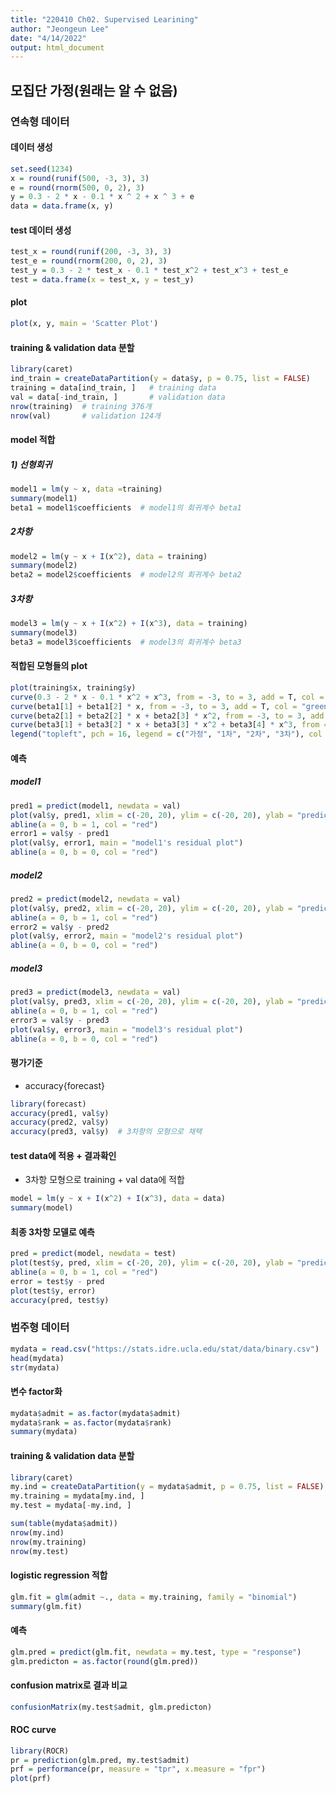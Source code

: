 ```yaml
---
title: "220410 Ch02. Supervised Learining"
author: "Jeongeun Lee"
date: "4/14/2022"
output: html_document
---
```


## 모집단 가정(원래는 알 수 없음)
### 연속형 데이터
#### 데이터 생성
```r
set.seed(1234)
x = round(runif(500, -3, 3), 3)
e = round(rnorm(500, 0, 2), 3)
y = 0.3 - 2 * x - 0.1 * x ^ 2 + x ^ 3 + e
data = data.frame(x, y)
```

#### test 데이터 생성
```r
test_x = round(runif(200, -3, 3), 3)
test_e = round(rnorm(200, 0, 2), 3)
test_y = 0.3 - 2 * test_x - 0.1 * test_x^2 + test_x^3 + test_e
test = data.frame(x = test_x, y = test_y)
```

#### plot
```r
plot(x, y, main = 'Scatter Plot')
```

#### training & validation data 분할
```r
library(caret)
ind_train = createDataPartition(y = data$y, p = 0.75, list = FALSE)
training = data[ind_train, ]   # training data
val = data[-ind_train, ]       # validation data
nrow(training)  # training 376개
nrow(val)       # validation 124개
```

#### model 적합
##### 1) 선형회귀
```r
model1 = lm(y ~ x, data =training)
summary(model1)
beta1 = model1$coefficients  # model1의 회귀계수 beta1
```

##### 2차항
```r
model2 = lm(y ~ x + I(x^2), data = training)
summary(model2)
beta2 = model2$coefficients  # model2의 회귀계수 beta2
```

##### 3차항
```r
model3 = lm(y ~ x + I(x^2) + I(x^3), data = training)
summary(model3)
beta3 = model3$coefficients  # model3의 회귀계수 beta3
```

#### 적합된 모형들의 plot
```r
plot(training$x, training$y)
curve(0.3 - 2 * x - 0.1 * x^2 + x^3, from = -3, to = 3, add = T, col = "red", lwd = 2)
curve(beta1[1] + beta1[2] * x, from = -3, to = 3, add = T, col = "green3", lwd = 2)
curve(beta2[1] + beta2[2] * x + beta2[3] * x^2, from = -3, to = 3, add = T, col = 'blue', lwd = 1)
curve(beta3[1] + beta3[2] * x + beta3[3] * x^2 + beta3[4] * x^3, from = -3, to = 3, add = T, col = 'purple', lwd = 2)
legend("topleft", pch = 16, legend = c("가정", "1차", "2차", "3차"), col = c("red", "green3", "blue", "purple"))
```

#### 예측
##### model1
```r
pred1 = predict(model1, newdata = val)
plot(val$y, pred1, xlim = c(-20, 20), ylim = c(-20, 20), ylab = "prediction", xlab = "validation", main = '1차 다항회귀')
abline(a = 0, b = 1, col = "red")
error1 = val$y - pred1
plot(val$y, error1, main = "model1's residual plot")
abline(a = 0, b = 0, col = "red")
```

##### model2
```r
pred2 = predict(model2, newdata = val)
plot(val$y, pred2, xlim = c(-20, 20), ylim = c(-20, 20), ylab = "prediction", xlab = "validation", main = '2차 다항회귀')
abline(a = 0, b = 1, col = "red")
error2 = val$y - pred2
plot(val$y, error2, main = "model2's residual plot")
abline(a = 0, b = 0, col = "red")
```

##### model3
```r
pred3 = predict(model3, newdata = val)
plot(val$y, pred3, xlim = c(-20, 20), ylim = c(-20, 20), ylab = "prediction", xlab = "validation", main = '3차 다항회귀')
abline(a = 0, b = 1, col = "red")
error3 = val$y - pred3
plot(val$y, error3, main = "model3's residual plot")
abline(a = 0, b = 0, col = "red")
```

#### 평가기준
+ accuracy{forecast}
```r
library(forecast)
accuracy(pred1, val$y)
accuracy(pred2, val$y)
accuracy(pred3, val$y)  # 3차항의 모형으로 채택
```

#### test data에 적용 + 결과확인
+ 3차항 모형으로 training + val data에 적합
```r
model = lm(y ~ x + I(x^2) + I(x^3), data = data)
summary(model)
```

#### 최종 3차항 모델로 예측
```r
pred = predict(model, newdata = test)
plot(test$y, pred, xlim = c(-20, 20), ylim = c(-20, 20), ylab = "prediction", xlab = "validation", main = "3차항모형")
abline(a = 0, b = 1, col = "red")
error = test$y - pred
plot(test$y, error)
accuracy(pred, test$y)
```

### 범주형 데이터
```r
mydata = read.csv("https://stats.idre.ucla.edu/stat/data/binary.csv")
head(mydata)
str(mydata)
```

#### 변수 factor화
```r
mydata$admit = as.factor(mydata$admit)
mydata$rank = as.factor(mydata$rank)
summary(mydata)
```

#### training & validation data 분할
```r
library(caret)
my.ind = createDataPartition(y = mydata$admit, p = 0.75, list = FALSE)
my.training = mydata[my.ind, ]
my.test = mydata[-my.ind, ]  

sum(table(mydata$admit))  
nrow(my.ind)
nrow(my.training)
nrow(my.test)
```

#### logistic regression 적합
```r
glm.fit = glm(admit ~., data = my.training, family = "binomial")
summary(glm.fit)
```

#### 예측
```r
glm.pred = predict(glm.fit, newdata = my.test, type = "response")
glm.predicton = as.factor(round(glm.pred))
```

#### confusion matrix로 결과 비교
```r
confusionMatrix(my.test$admit, glm.predicton)
```

#### ROC curve
```r
library(ROCR)
pr = prediction(glm.pred, my.test$admit)
prf = performance(pr, measure = "tpr", x.measure = "fpr")
plot(prf)
```
